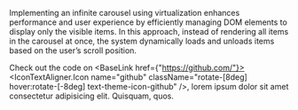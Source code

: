 
Implementing an infinite carousel using virtualization enhances performance and user experience by efficiently managing DOM elements to display only the visible items. In this approach, instead of rendering all items in the carousel at once, the system dynamically loads and unloads items based on the user’s scroll position.

Check out the code on <BaseLink href={"https://github.com/"}><IconTextAligner className="w-24"><IconTextAligner.Icon name="github" className="rotate-[8deg] hover:rotate-[-8deg] text-theme-icon-github" /></IconTextAligner></BaseLink>, lorem ipsum dolor sit amet consectetur adipisicing elit. Quisquam, quos.
